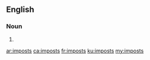 {{also|impôts}}
==English==

===Noun===
{{head|en|noun plural form}}

# {{plural of|impost|lang=en}}

[[ar:imposts]]
[[ca:imposts]]
[[fr:imposts]]
[[ku:imposts]]
[[my:imposts]]